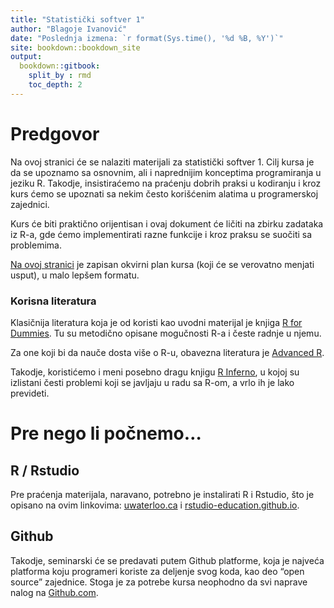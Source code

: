 ```yaml
---
title: "Statistički softver 1"
author: "Blagoje Ivanović"
date: "Poslednja izmena: `r format(Sys.time(), '%d %B, %Y')`"
site: bookdown::bookdown_site
output:
  bookdown::gitbook:
    split_by : rmd
    toc_depth: 2
---
```


# Predgovor {-}

Na ovoj stranici će se nalaziti materijali za statistički softver 1. Cilj kursa je da se upoznamo sa osnovnim, ali i naprednijim konceptima programiranja u jeziku R. Takodje, insistiraćemo na praćenju dobrih praksi u kodiranju i kroz kurs ćemo se upoznati sa nekim često korišćenim alatima u programerskoj zajednici.

Kurs će biti praktično orijentisan i ovaj dokument će ličiti na zbirku zadataka iz R-a, gde ćemo implementirati razne funkcije i kroz praksu se suočiti sa problemima.

[Na ovoj stranici](https://www.notion.so/blaza/Statisti-ki-Softver-1-4926625b86184cdd907f628c30422729) je zapisan okvirni plan kursa (koji će se verovatno menjati usput), u malo lepšem formatu.

###  Korisna literatura {-}

Klasičnija literatura koja je od koristi kao uvodni materijal je knjiga [R for Dummies](http://sgpwe.izt.uam.mx/files/users/uami/gma/R_for_dummies.pdf). Tu su metodično opisane mogučnosti R-a i česte radnje u njemu.

Za one koji bi da nauče dosta više o R-u, obavezna literatura je [Advanced R](http://adv-r.had.co.nz/). 

Takodje, koristićemo i meni posebno dragu knjigu [R Inferno](https://www.burns-stat.com/pages/Tutor/R_inferno.pdf), u kojoj su izlistani česti problemi koji se javljaju u radu sa R-om, a vrlo ih je lako prevideti.

# Pre nego li počnemo... {-}

## R / Rstudio {-}
Pre praćenja materijala, naravano, potrebno je instalirati R i Rstudio, što je opisano na ovim linkovima: [uwaterloo.ca](https://uwaterloo.ca/statistical-consulting-and-collaborative-research-unit/sites/ca.statistical-consulting-and-collaborative-research-unit/files/uploads/files/installation_guide_for_r_and_rstudio.pdf) i  [rstudio-education.github.io](https://rstudio-education.github.io/hopr/starting.html).

## Github {-}

Takodje, seminarski će se predavati putem Github platforme, koja je najveća platforma koju programeri koriste za deljenje svog koda, kao deo "open source" zajednice. Stoga je za potrebe kursa neophodno da svi naprave nalog na [Github.com](https://github.com).
